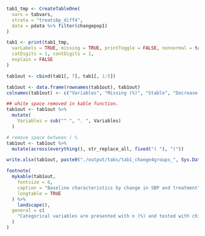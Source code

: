 ```r

tab1_tmp <- CreateTableOne(
  vars = tabvars,
  strata = "treatsbp_diff4",
  data = pdata %>% filter(changepop1)
)

tab1 <- print(tab1_tmp,
  varLabels = TRUE, missing = TRUE, printToggle = FALSE, nonnormal = tabvars, test = TRUE,
  catDigits = 1, contDigits = 1,
  explain = FALSE
)

tab1out <- cbind(tab1[, 7], tab1[, 1:5])

tab1out <- data.frame(rownames(tab1out), tab1out)
colnames(tab1out) <- c("Variables", "Missing (%)", "Stable", "Decrease SBP/Increase treat", "Decrease SBP/Stable treat", "Descrease SBP/Decrease treat", "p-value")

## white space removed in kable function.
tab1out <- tab1out %>%
  mutate(
    Variables = sub("^ ", ". ", Variables)
  )

# remove space between ( %
tab1out <- tab1out %>%
  mutate(across(everything(), str_replace_all, fixed("( "), "("))

write.xlsx(tab1out, paste0("./output/tabs/tab1_change4groups_", Sys.Date(), ".xlsx"), rowNames = FALSE)

footnote(
  mykable(tab1out,
    fontsize = 6,
    caption = "Baseline characteristics by change in SBP and treatment",
    longtable = TRUE
  ) %>%
    landscape(),
  general = c(
    "Categorical variables are presented with n (%) and tested with chi-square test and continuous variables with median [q1-q3] and tested with Kruskal-Wallis Rank Sum test."
  )
)
```
